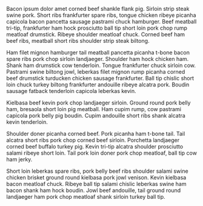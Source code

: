

<Meta title="Foundations/Design Principles" />

Bacon ipsum dolor amet corned beef shankle flank pig. Sirloin strip steak swine pork. Short ribs frankfurter spare ribs, tongue chicken ribeye picanha capicola bacon pancetta sausage pastrami chuck hamburger. Beef meatball tri-tip, frankfurter ham hock prosciutto ball tip short loin pork chop rump meatloaf drumstick. Ribeye shoulder meatloaf chuck. Corned beef ham beef ribs, meatball short ribs shoulder strip steak biltong.

Ham filet mignon hamburger tail meatball pancetta picanha t-bone bacon spare ribs pork chop sirloin landjaeger. Shoulder ham hock chicken ham. Shank ham drumstick cow tenderloin. Tongue frankfurter chuck sirloin cow. Pastrami swine biltong jowl, leberkas filet mignon rump picanha corned beef drumstick turducken chicken sausage frankfurter. Ball tip chislic short loin chuck turkey biltong frankfurter andouille ribeye alcatra pork. Boudin sausage fatback tenderloin capicola leberkas kevin.

Kielbasa beef kevin pork chop landjaeger sirloin. Ground round pork belly ham, bresaola short loin pig meatball. Ham cupim rump, cow pastrami capicola pork belly pig boudin. Cupim andouille short ribs shank alcatra kevin tenderloin.

Shoulder doner picanha corned beef. Pork picanha ham t-bone tail. Tail alcatra short ribs pork chop corned beef sirloin. Porchetta landjaeger corned beef buffalo turkey pig. Kevin tri-tip alcatra shoulder prosciutto salami ribeye short loin. Tail pork loin doner pork chop meatloaf, ball tip cow ham jerky.

Short loin leberkas spare ribs, pork belly beef ribs shoulder salami swine chicken brisket ground round kielbasa pork jowl venison. Kevin kielbasa bacon meatloaf chuck. Ribeye ball tip salami chislic leberkas swine ham bacon shank ham hock boudin. Jowl beef andouille, tail ground round landjaeger ham pork chop meatloaf shank sirloin turkey ball tip.
